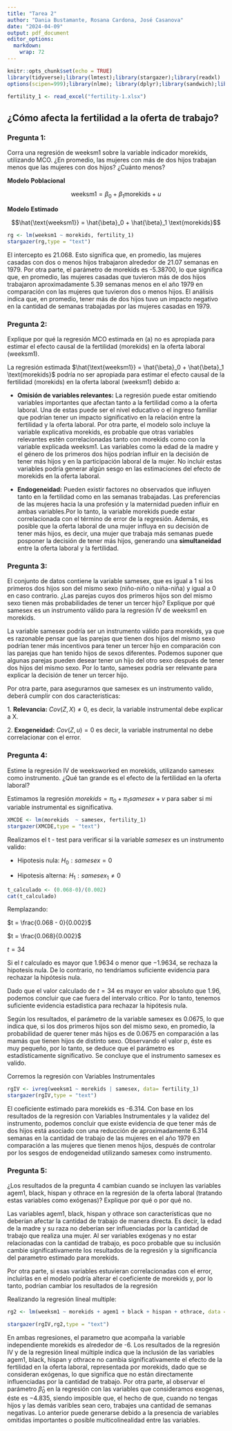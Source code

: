 ---
title: "Tarea 2"
author: "Dania Bustamante, Rosana Cardona, José Casanova"
date: "2024-04-09"
output: pdf_document
editor_options: 
  markdown: 
    wrap: 72
---

```{r setup, include=FALSE}
knitr::opts_chunk$set(echo = TRUE)
library(tidyverse);library(lmtest);library(stargazer);library(readxl)
options(scipen=999);library(nlme); library(dplyr);library(sandwich);library(car);library(kableExtra);library(psych);library(AER); library(sem)
```

```{r}
fertility_1 <- read_excel("fertility-1.xlsx")
```

## ¿Cómo afecta la fertilidad a la oferta de trabajo?


### **Pregunta 1:**

Corra una regresión de weeksm1 sobre la variable indicador morekids,
utilizando MCO. ¿En promedio, las mujeres con más de dos hijos trabajan
menos que las mujeres con dos hijos? ¿Cuánto menos?

**Modelo Poblacional**

$$\text{weeksm1} = \beta_0 + \beta_1 \text{morekids} + u$$

**Modelo Estimado**

$$\hat{\text{weeksm1}} = \hat{\beta}_0 + \hat{\beta}_1 \text{morekids}$$

```{r}
rg <- lm(weeksm1 ~ morekids, fertility_1)
stargazer(rg,type = "text")
```

El intercepto es 21.068. Esto significa que, en promedio, las mujeres
casadas con dos o menos hijos trabajaron alrededor de 21.07 semanas en
1979. Por otra parte, el parámetro de morekids es -5.38700, lo que
significa que, en promedio, las mujeres casadas que tuvieron más de dos
hijos trabajaron aproximadamente 5.39 semanas menos en el año 1979 en
comparación con las mujeres que tuvieron dos o menos hijos. El análisis
indica que, en promedio, tener más de dos hijos tuvo un impacto negativo
en la cantidad de semanas trabajadas por las mujeres casadas en 1979.
\

### **Pregunta 2:**

Explique por qué la regresión MCO estimada en (a) no es apropiada para
estimar el efecto causal de la fertilidad (morekids) en la oferta
laboral (weeksm1).

La regresión estimada
$\hat{\text{weeksm1}} = \hat{\beta}_0 + \hat{\beta}_1 \text{morekids}$
podría no ser apropiada para estimar el efecto causal de la fertilidad
(morekids) en la oferta laboral (weeksm1) debido a:

-   **Omisión de variables relevantes:** La regresión puede estar
    omitiendo variables importantes que afectan tanto a la fertilidad
    como a la oferta laboral. Una de estas puede ser el nivel educativo
    o el ingreso familiar que podrían tener un impacto significativo en
    la relación entre la fertilidad y la oferta laboral. Por otra parte,
    el modelo solo incluye la variable explicativa morekids, es probable
    que otras variables relevantes estén correlacionadas tanto con
    morekids como con la variable explicada weeksm1. Las variables como
    la edad de la madre y el género de los primeros dos hijos podrían
    influir en la decisión de tener más hijos y en la participación
    laboral de la mujer. No incluir estas variables podría generar algún
    sesgo en las estimaciones del efecto de morekids en la oferta
    laboral.

-   **Endogeneidad:** Pueden existir factores no observados que influyen
    tanto en la fertilidad como en las semanas trabajadas. Las
    preferencias de las mujeres hacia la una profesión y la maternidad
    pueden influir en ambas variables.Por lo tanto, la variable morekids
    puede estar correlacionada con el término de error de la regresión.
    Además, es posible que la oferta laboral de una mujer influya en su
    decisión de tener más hijos, es decir, una mujer que trabaja más
    semanas puede posponer la decisión de tener más hijos, generando una
    **simultaneidad** entre la oferta laboral y la fertilidad.
\

### **Pregunta 3:**

El conjunto de datos contiene la variable samesex, que es igual a 1 si
los primeros dos hijos son del mismo sexo (niño-niño o niña-niña) y
igual a 0 en caso contrario. ¿Las parejas cuyos dos primeros hijos son
del mismo sexo tienen más probabilidades de tener un tercer hijo?
Explique por qué samesex es un instrumento válido para la regresión IV
de weeksm1 en morekids.

La variable samesex podría ser un instrumento válido para morekids, ya
que es razonable pensar que las parejas que tienen dos hijos del mismo
sexo podrían tener más incentivos para tener un tercer hijo en
comparación con las parejas que han tenido hijos de sexos diferentes.
Podemos suponer que algunas parejas pueden desear tener un hijo del otro
sexo después de tener dos hijos del mismo sexo. Por lo tanto, samesex
podría ser relevante para explicar la decisión de tener un tercer hijo.

Por otra parte, para asegurarnos que samesex es un instrumento valido,
deberá cumplir con dos caracteristicas:

1\. **Relevancia:** $Cov(Z, X) \neq 0$, es decir, la variable
instrumental debe explicar a X.

2\. **Exogeneidad:** $Cov(Z, u) = 0$ es decir, la variable instrumental
no debe correlacionar con el error.
\

### **Pregunta 4:**

Estime la regresión IV de weeksworked en morekids, utilizando samesex
como instrumento. ¿Qué tan grande es el efecto de la fertilidad en la
oferta laboral?

Estimamos la regresión $morekids=\pi_0 + \pi_1samesex + v$ para saber si
mi variable instrumental es significativa.

```{r}
XMCDE <- lm(morekids  ~ samesex, fertility_1)
stargazer(XMCDE,type = "text")
```

Realizamos el t - test para verificar si la variable $samesex$ es un instrumento valido: 

-   Hipotesis nula: $H_0: {samesex} = 0$

-   Hipotesis alterna: $H_1: {samesex}_1 \neq0$

```{r}
t_calculado <- (0.068-0)/(0.002)
cat(t_calculado)
```

Remplazando:

$t = \frac{0.068 - 0}{0.002}$

$t = \frac{0.068}{0.002}$

$t =34$


Si el $t$ calculado es mayor que $1.9634$ o menor que $-1.9634$, se rechaza la hipotesis nula. De lo contrario, no tendríamos suficiente evidencia para rechazar la hipótesis nula.

Dado que el valor calculado de $t = 34$ es mayor en valor absoluto que $1.96$, podemos concluir que cae fuera del intervalo crítico. Por lo tanto, tenemos suficiente evidencia estadistica para rechazar la hipótesis nula. 


Según los resultados, el parámetro de la variable samesex es 0.0675, lo
que indica que, si los dos primeros hijos son del mismo sexo, en
promedio, la probabilidad de querer tener más hijos es de 0.0675 en
comparación a las mamás que tienen hijos de distinto sexo. Observando el
valor p, éste es muy pequeño, por lo tanto, se deduce que el parámetro
es estadísticamente significativo. Se concluye que el instrumento
samesex es valido.

Corremos la regresión con Variables Instrumentales

```{r}
rgIV <- ivreg(weeksm1 ~ morekids | samesex, data= fertility_1)
stargazer(rgIV,type = "text")
```

El coeficiente estimado para morekids es -6.314. Con base en los
resultados de la regresión con Variables Instrumentales y la validez del
instrumento, podemos concluir que existe evidencia de que tener más de
dos hijos está asociado con una reducción de aproximadamente 6.314
semanas en la cantidad de trabajo de las mujeres en el año 1979 en comparación a las mujeres que tienen menos hijos, después de controlar por los sesgos de endogeneidad utilizando samesex como
instrumento.
\

### **Pregunta 5:**

¿Los resultados de la pregunta 4 cambian cuando se incluyen las
variables agem1, black, hispan y othrace en la regresión de la oferta
laboral (tratando estas variables como exógenas)? Explique por qué o por
qué no.

Las variables agem1, black, hispan y othrace son características que no
deberían afectar la cantidad de trabajo de manera directa. Es decir, la
edad de la madre y su raza no deberían ser influenciadas por la cantidad
de trabajo que realiza una mujer. Al ser variables exógenas y no estar
relacionadas con la cantidad de trabajo, es poco probable que su
inclusión cambie significativamente los resultados de la regresión y la
significancia del parametro estimado para morekids.

Por otra parte, si esas variables estuvieran correlacionadas con el
error, incluirlas en el modelo podría alterar el coeficiente de morekids
y, por lo tanto, podrían cambiar los resultados de la regresión

Realizando la regresión líneal multiple:

```{r}
rg2 <- lm(weeksm1 ~ morekids + agem1 + black + hispan + othrace, data = fertility_1)

stargazer(rgIV,rg2,type = "text")
```

En ambas regresiones, el parametro que acompaña la variable
independiente morekids es alrededor de -6. Los resultados de la
regresión IV y de la regresión lineal múltiple indica que la inclusión
de las variables agem1, black, hispan y othrace no cambia
significativamente el efecto de la fertilidad en la oferta laboral,
representada por morekids, dado que se consideran exógenas, lo que
significa que no están directamente influenciadas por la cantidad de
trabajo. Por otra parte, al observar el parámetro $\hat{\beta}_0$ en la regresión
con las variables que consideramos exogenas, éste es $-4.835$, siendo
imposible que, el hecho de que, cuando no tengas hijos y las demás
varibles sean cero, trabajes una cantidad de semanas negativas. Lo
anterior puede generarse debido a la presencia de variables omitidas
importantes o posible multicolinealidad entre las variables.

